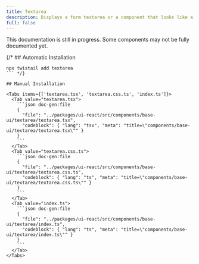 ```yaml
---
title: Textarea
description: Displays a form textarea or a component that looks like a textarea.
full: false
---
```


<Callout type='warn'>
  This documentation is still in progress. Some components may not be fully documented yet.
</Callout>

{/* ## Automatic Installation

```package-install
npx twistail add textarea
``` */}

## Manual Installation

<Tabs items={['textarea.tsx', 'textarea.css.ts', 'index.ts']}>
  <Tab value="textarea.tsx">
    ```json doc-gen:file
    {
      "file": "../packages/ui-react/src/components/base-ui/textarea/textarea.tsx",
      "codeblock": { "lang": "tsx", "meta": "title=\"components/base-ui/textarea/textarea.tsx\"" }
    }
    ```
  </Tab>
  <Tab value="textarea.css.ts">
    ```json doc-gen:file
    {
      "file": "../packages/ui-react/src/components/base-ui/textarea/textarea.css.ts",
      "codeblock": { "lang": "ts", "meta": "title=\"components/base-ui/textarea/textarea.css.ts\"" }
    }
    ```
  </Tab>
  <Tab value="index.ts">
    ```json doc-gen:file
    {
      "file": "../packages/ui-react/src/components/base-ui/textarea/index.ts",
      "codeblock": { "lang": "ts", "meta": "title=\"components/base-ui/textarea/index.ts\"" }
    }
    ```
  </Tab>
</Tabs>
